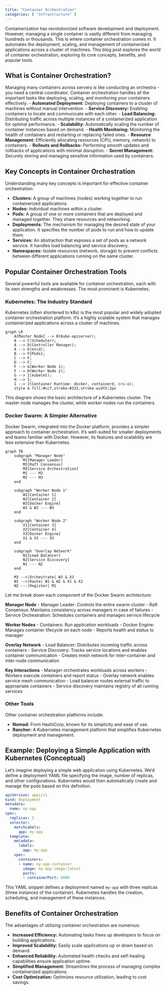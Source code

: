 ```yaml
---
title: "Container Orchestration"
categories: [ "Infrastructure" ]
---
```


Containerization has revolutionized software development and deployment. However, managing a single container is vastly different from managing hundreds or thousands. This is where container orchestration comes in. It automates the deployment, scaling, and management of containerized applications across a cluster of machines. This blog post explores the world of container orchestration, exploring its core concepts, benefits, and popular tools.

## What is Container Orchestration?

Managing many containers across servers is like conducting an orchestra - you need a central coordinator. Container orchestration handles all the important tasks like deploying, scaling, and monitoring your containers effectively.
-   **Automated Deployment:** Deploying containers to a cluster of machines without manual intervention.
-   **Service Discovery:** Enabling containers to locate and communicate with each other.
-   **Load Balancing:** Distributing traffic across multiple instances of a containerized application for optimal performance.
-   **Scalability:** Automatically scaling the number of container instances based on demand.
-   **Health Monitoring:** Monitoring the health of containers and restarting or replacing failed ones.
-   **Resource Management:** Efficiently allocating resources (CPU, memory, network) to containers.
-   **Rollouts and Rollbacks:** Performing smooth updates and rollbacks of applications with minimal disruption.
-   **Secret Management:** Securely storing and managing sensitive information used by containers.

## Key Concepts in Container Orchestration

Understanding many key concepts is important for effective container orchestration:

-   **Clusters:** A group of machines (nodes) working together to run containerized applications.
-   **Nodes:** Individual machines within a cluster.
-   **Pods:** A group of one or more containers that are deployed and managed together. They share resources and networking.
-   **Deployments:** The mechanism for managing the desired state of your application. It specifies the number of pods to run and how to update them.
-   **Services:** An abstraction that exposes a set of pods as a network service. It handles load balancing and service discovery.
-   **Namespaces:** Isolate resources (network, storage) to prevent conflicts between different applications running on the same cluster.

## Popular Container Orchestration Tools

Several powerful tools are available for container orchestration, each with its own strengths and weaknesses. The most prominent is Kubernetes.

### Kubernetes: The Industry Standard

Kubernetes (often shortened to k8s) is the most popular and widely adopted container orchestration platform. It's a highly scalable system that manages containerized applications across a cluster of machines.


```mermaid
graph LR
    A[Master Node] --> B(Kube-apiserver);
    A --> C(Scheduler);
    A --> D(Controller Manager);
    A --> E(etcd);
    B --> F{Pods};
    C --> F;
    D --> F;
    F --> G(Worker Node 1);
    F --> H(Worker Node 2);
    G --> I(kubelet);
    H --> I;
    I --> J(Container Runtime: docker, containerd, cri-o);
    style A fill:#ccf,stroke:#333,stroke-width:2px
```

This diagram shows the basic architecture of a Kubernetes cluster. The master node manages the cluster, while worker nodes run the containers.

### Docker Swarm: A Simpler Alternative

Docker Swarm, integrated into the Docker platform, provides a simpler approach to container orchestration. It's well-suited for smaller deployments and teams familiar with Docker. However, its features and scalability are less extensive than Kubernetes.

```mermaid
graph TB
    subgraph "Manager Node"
        M1[Manager Leader]
        M2[Raft Consensus]
        M3[Service Orchestration]
        M1 --- M2
        M2 --- M3
    end

    subgraph "Worker Node 1"
        W1[Container 1]
        W2[Container 2]
        W3[Docker Engine]
        W1 & W2 --- W3
    end

    subgraph "Worker Node 2"
        X1[Container 3]
        X2[Container 4]
        X3[Docker Engine]
        X1 & X2 --- X3
    end

    subgraph "Overlay Network"
        N1[Load Balancer]
        N2[Service Discovery]
        N1 --- N2
    end

    M3 -->|Orchestrate| W3 & X3
    N1 -->|Route| W1 & W2 & X1 & X2
    N2 ---|Register| M1

```

Let me break down each component of the Docker Swarm architecture:

**Manager Node** - Manager Leader: Controls the entire swarm cluster - Raft Consensus: Maintains consistency across managers in case of failures - Service Orchestration: Schedules containers and manages service lifecycle

**Worker Nodes** - Containers: Run application workloads - Docker Engine: Manages container lifecycle on each node - Reports health and status to manager

**Overlay Network** - Load Balancer: Distributes incoming traffic across containers - Service Discovery: Tracks service locations and enables container communication - Creates mesh network for inter-container and inter-node communication

**Key Interactions** - Manager orchestrates workloads across workers - Workers execute containers and report status - Overlay network enables service mesh communication - Load balancer routes external traffic to appropriate containers - Service discovery maintains registry of all running services

### Other Tools

Other container orchestration platforms include:

-   **Nomad:** From HashiCorp, known for its simplicity and ease of use.
-   **Rancher:** A Kubernetes management platform that simplifies Kubernetes deployment and management.

## Example: Deploying a Simple Application with Kubernetes (Conceptual)

Let's imagine deploying a simple web application using Kubernetes. We'd define a deployment YAML file specifying the image, number of replicas, and other configurations. Kubernetes would then automatically create and manage the pods based on this definition.

``` yaml
apiVersion: apps/v1
kind: Deployment
metadata:
  name: my-app
spec:
  replicas: 3
  selector:
    matchLabels:
      app: my-app
  template:
    metadata:
      labels:
        app: my-app
    spec:
      containers:
      - name: my-app-container
        image: my-app-image:latest
        ports:
        - containerPort: 8080
```

This YAML snippet defines a deployment named `my-app` with three replicas (three instances of the container). Kubernetes handles the creation, scheduling, and management of these instances.

## Benefits of Container Orchestration

The advantages of utilizing container orchestration are numerous:

-   **Increased Efficiency:** Automating tasks frees up developers to focus on building applications.
-   **Improved Scalability:** Easily scale applications up or down based on demand.
-   **Enhanced Reliability:** Automated health checks and self-healing capabilities ensure application uptime.
-   **Simplified Management:** Streamlines the process of managing complex containerized applications.
-   **Cost Optimization:** Optimizes resource utilization, leading to cost savings.
